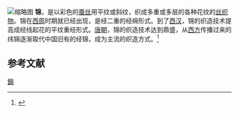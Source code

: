 {{About|一種紡織品|錦的其他意思|錦 (消歧義)}}
[[File:Chinese_brocade.jpg|缩略图]]
'''锦'''，是以彩色的[[蚕丝|蚕丝]]用平纹或斜纹，织成多重或多层的各种花纹的[[丝织物|丝织物]]。锦在[[西周|西周]]时期就已经出现，是经二重的经绵形式。到了[[西汉|西汉]]，锦的织造技术提高成经线起花的平纹重经形式。[[唐朝|唐朝]]，锦的织造技术达到鼎盛，从[[西方|西方]]传播过来的纬锦逐渐取代中国旧有的经锦，成为主流的织造方式。<ref>{{cite journal |author1=王永礼|author2=屠恒贤　|title=经锦、纬锦与中外文化交流 |journal=哈尔滨工业大学学报(社会科学版)|date=2006 |issue=7 |page=8-11 }}</ref>

==参考文献==
{{reflist}}

{{Authority control}}
[[Category:錦|]]